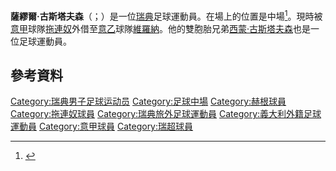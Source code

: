 {{noteTA
|G1=Football
|G2=uefa
|1=zh-hk:古斯達夫臣; zh-tw:古斯塔夫森;
}}

'''薩繆爾·古斯塔夫森'''（{{lang-sv|Samuel Gustafson}}；{{bd|1995年|1月11日}}）是一位[[瑞典|瑞典]]足球運動員。在場上的位置是中場<ref>{{cite web|title=Samuel Gustafson|url=http://svenskfotboll.se/allsvenskan/person/?playerid=7699|publisher=Svenskfotboll|accessdate=10 August 2013|archive-date=2017-09-14|archive-url=https://web.archive.org/web/20170914124955/http://svenskfotboll.se/allsvenskan/person/?playerid=7699|dead-url=no}}</ref>。現時被[[意大利足球甲级联赛|意甲]]球隊[[拖連奴足球會|拖連奴]]外借至[[意乙|意乙]]球隊[[維羅納足球俱樂部|維羅納]]。他的雙胞胎兄弟[[西蒙·古斯塔夫森|西蒙·古斯塔夫森]]也是一位足球運動員。

==參考資料==
{{Reflist}}

<!--{{Torino F.C. squad}}-->
{{DEFAULTSORT: Gustafson, Samuel}}
[[Category:瑞典男子足球运动员|Category:瑞典男子足球运动员]]
[[Category:足球中場|Category:足球中場]]
[[Category:赫根球員|Category:赫根球員]]
[[Category:拖連奴球員|Category:拖連奴球員]]
[[Category:瑞典旅外足球運動員|Category:瑞典旅外足球運動員]]
[[Category:義大利外籍足球運動員|Category:義大利外籍足球運動員]]
[[Category:意甲球員|Category:意甲球員]]
[[Category:瑞超球員|Category:瑞超球員]]